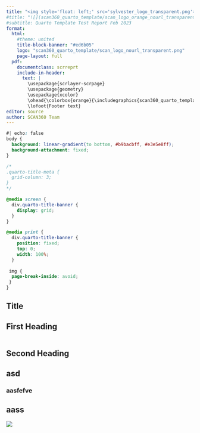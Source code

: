 ```yaml
---
title: "<img style='float: left;' src='sylvester_logo_transparent.png'><img style='float: right;' src='scan_logo_nourl_transparent.png'><br>"
#title: "![](scan360_quarto_template/scan_logo_orange_nourl_transparent.png)<br>![](scan360_quarto_template/sylvester_logo_transparent.png)"
#subtitle: Quarto Template Test Report Feb 2023
format:
  html:
    #theme: united
    title-block-banner: "#ed6b05"
    logo: "scan360_quarto_template/scan_logo_nourl_transparent.png"
    page-layout: full
  pdf:
    documentclass: scrreprt
    include-in-header: 
      text: |
        \usepackage{scrlayer-scrpage}
        \usepackage{geometry}
        \usepackage{xcolor}
        \ohead{\colorbox{orange}{\includegraphics{scan360_quarto_template/scan_logo_orange_nourl_transparent.png}}}
        \lofoot{Footer text}
editor: source
author: SCAN360 Team
---
```



```css
#| echo: false
body {
  background: linear-gradient(to bottom, #b9bacbff, #e3e5e8ff);
  background-attachment: fixed;
}

/*
.quarto-title-meta {
  grid-column: 3;
}
*/

@media screen {
  div.quarto-title-banner {
    display: grid;
  }
}

@media print {
  div.quarto-title-banner {
    position: fixed;
    top: 0;
    width: 100%;
  }
  
 img {
  page-break-inside: avoid;
 }
}
```

## Title

## First Heading

```r

```

## Second Heading


## asd

### aasfefve

## aass

![](images/paste-20D910A9.png)
